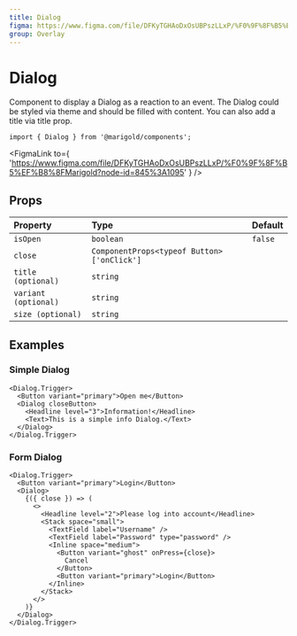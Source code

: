 ```yaml
---
title: Dialog
figma: https://www.figma.com/file/DFKyTGHAoDxOsUBPszLLxP/%F0%9F%8F%B5%EF%B8%8FMarigold?node-id=845%3A1095
group: Overlay
---
```



# Dialog

Component to display a Dialog as a reaction to an event. The Dialog could be styled via theme and should be filled with content.
You can also add a title via title prop.

```tsx onlyCode
import { Dialog } from '@marigold/components';
```

<FigmaLink
  to={
    'https://www.figma.com/file/DFKyTGHAoDxOsUBPszLLxP/%F0%9F%8F%B5%EF%B8%8FMarigold?node-id=845%3A1095'
  }
/>

## Props

| Property             | Type                                       | Default |
| :------------------- | :----------------------------------------- | :------ |
| `isOpen `            | `boolean`                                  | `false` |
| `close`              | `ComponentProps<typeof Button>['onClick']` |         |
| `title (optional)`   | `string`                                   |         |
| `variant (optional)` | `string`                                   |         |
| `size (optional)`    | `string`                                   |         |

## Examples

### Simple Dialog

```tsx
<Dialog.Trigger>
  <Button variant="primary">Open me</Button>
  <Dialog closeButton>
    <Headline level="3">Information!</Headline>
    <Text>This is a simple info Dialog.</Text>
  </Dialog>
</Dialog.Trigger>
```

### Form Dialog

```tsx
<Dialog.Trigger>
  <Button variant="primary">Login</Button>
  <Dialog>
    {({ close }) => (
      <>
        <Headline level="2">Please log into account</Headline>
        <Stack space="small">
          <TextField label="Username" />
          <TextField label="Password" type="password" />
          <Inline space="medium">
            <Button variant="ghost" onPress={close}>
              Cancel
            </Button>
            <Button variant="primary">Login</Button>
          </Inline>
        </Stack>
      </>
    )}
  </Dialog>
</Dialog.Trigger>
```
